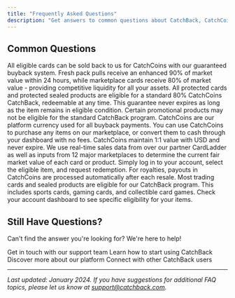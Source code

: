 ```yaml
---
title: "Frequently Asked Questions"
description: "Get answers to common questions about CatchBack, CatchCoins, and our platform"
---
```


## Common Questions

<AccordionGroup>
  <Accordion title="How does the CatchBack buyback system work?">
    All eligible cards can be sold back to us for CatchCoins with our guaranteed buyback system. Fresh pack pulls receive an enhanced 90% of market value within 24 hours, while marketplace cards receive 80% of market value - providing competitive liquidity for all your assets.
  </Accordion>
  
  <Accordion title="What is the guaranteed catchback rate for cards and sealed product?">
    All protected cards and protected sealed products are eligible for a standard 80% CatchCoins CatchBack, redeemable at any time. This guarantee never expires as long as the item remains in eligible condition. Certain promotional products may not be eligible for the standard CatchBack program.
  </Accordion>
  
  <Accordion title="How do CatchCoins work?">
    CatchCoins are our platform currency used for all buyback payments. You can use CatchCoins to purchase any items on our marketplace, or convert them to cash through your dashboard with no fees. CatchCoins maintain 1:1 value with USD and never expire.
  </Accordion>
  
  <Accordion title="How is market value determined?">
    We use real-time sales data from over our partner CardLadder as well as inputs from 12 major marketplaces to determine the current fair market value of each card or product.
  </Accordion>
  
  <Accordion title="How do I redeem my catchback or royalty?">
    Simply log in to your account, select the eligible item, and request redemption. For royalties, payouts in CatchCoins are processed automatically after each resale.
  </Accordion>

  <Accordion title="What types of cards are eligible for CatchBack?">
    Most trading cards and sealed products are eligible for our CatchBack program. This includes sports cards, gaming cards, and collectible card games. Check your account dashboard to see specific eligibility for your items.
  </Accordion>
</AccordionGroup>

## Still Have Questions?

Can't find the answer you're looking for? We're here to help!

<CardGroup cols={2}>
  <Card
    title="Contact Support"
    icon="headset"
    href="/resources/support"
  >
    Get in touch with our support team
  </Card>
  <Card
    title="Getting Started"
    icon="rocket"
    href="/resources/getting-started"
  >
    Learn how to start using CatchBack
  </Card>
  <Card
    title="Platform Overview"
    icon="building"
    href="/about-catchback/overview"
  >
    Discover more about our platform
  </Card>
  <Card
    title="Join Community"
    icon="users"
    href="https://community.catchback.com"
  >
    Connect with other CatchBack users
  </Card>
</CardGroup>

---

*Last updated: January 2024. If you have suggestions for additional FAQ topics, please let us know at support@catchback.com.*
